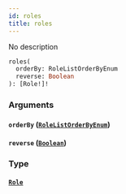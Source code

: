 ```yaml
---
id: roles
title: roles
---
```


No description

```graphql
roles(
  orderBy: RoleListOrderByEnum
  reverse: Boolean
): [Role!]!

```

### Arguments

#### `orderBy` ([`RoleListOrderByEnum`](/docs/graphql/enums/role-list-order-by-enum))

#### `reverse` ([`Boolean`](/docs/graphql/scalars/boolean))

### Type

#### [`Role`](/docs/graphql/objects/role)
